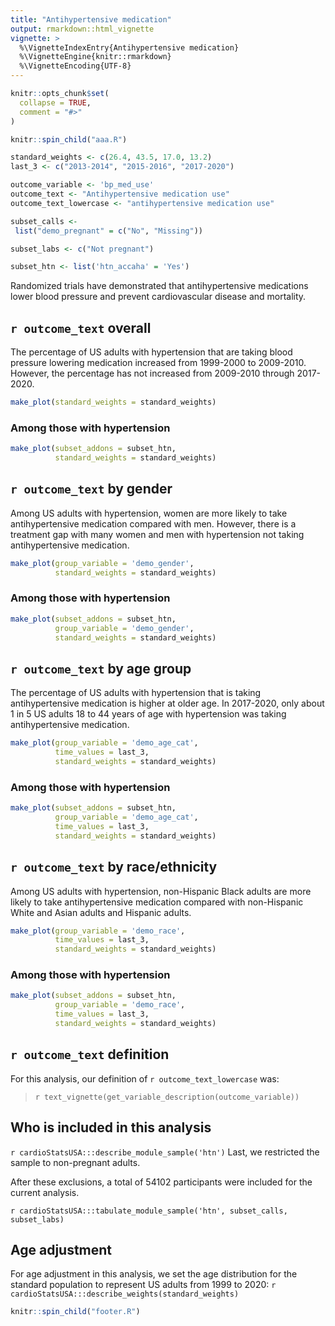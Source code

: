 ```yaml
---
title: "Antihypertensive medication"
output: rmarkdown::html_vignette
vignette: >
  %\VignetteIndexEntry{Antihypertensive medication}
  %\VignetteEngine{knitr::rmarkdown}
  %\VignetteEncoding{UTF-8}
---
```


```r
knitr::opts_chunk$set(
  collapse = TRUE,
  comment = "#>"
)
```


```r

knitr::spin_child("aaa.R")

```


```r

standard_weights <- c(26.4, 43.5, 17.0, 13.2)
last_3 <- c("2013-2014", "2015-2016", "2017-2020")

outcome_variable <- 'bp_med_use'
outcome_text <- "Antihypertensive medication use"
outcome_text_lowercase <- "antihypertensive medication use"

subset_calls <- 
 list("demo_pregnant" = c("No", "Missing"))

subset_labs <- c("Not pregnant")

subset_htn <- list('htn_accaha' = 'Yes')

```

Randomized trials have demonstrated that antihypertensive medications lower blood pressure and prevent cardiovascular disease and mortality.

## `r outcome_text` overall

The percentage of US adults with hypertension that are taking blood pressure lowering medication increased from 1999-2000 to 2009-2010.  However, the percentage has not increased from 2009-2010 through 2017-2020. 

```r
make_plot(standard_weights = standard_weights)
```

### Among those with hypertension

```r
make_plot(subset_addons = subset_htn,
          standard_weights = standard_weights)
```

## `r outcome_text` by gender

Among US adults with hypertension, women are more likely to take antihypertensive medication compared with men.  However, there is a treatment gap with many women and men with hypertension not taking antihypertensive medication.

```r
make_plot(group_variable = 'demo_gender',
          standard_weights = standard_weights)
```

### Among those with hypertension

```r
make_plot(subset_addons = subset_htn,
          group_variable = 'demo_gender',
          standard_weights = standard_weights)
```

## `r outcome_text` by age group

The percentage of US adults with hypertension that is taking antihypertensive medication is higher at older age.  In 2017-2020, only about 1 in 5 US adults 18 to 44 years of age with hypertension was taking antihypertensive medication.

```r
make_plot(group_variable = 'demo_age_cat',
          time_values = last_3,
          standard_weights = standard_weights)
```

### Among those with hypertension

```r
make_plot(subset_addons = subset_htn,
          group_variable = 'demo_age_cat',
          time_values = last_3,
          standard_weights = standard_weights)
```

## `r outcome_text` by race/ethnicity

Among US adults with hypertension, non-Hispanic Black adults are more likely to take antihypertensive medication compared with non-Hispanic White and Asian adults and Hispanic adults. 
```r
make_plot(group_variable = 'demo_race',
          time_values = last_3,
          standard_weights = standard_weights)
```

### Among those with hypertension

```r
make_plot(subset_addons = subset_htn,
          group_variable = 'demo_race',
          time_values = last_3,
          standard_weights = standard_weights)
```

## `r outcome_text` definition

For this analysis, our definition of `r outcome_text_lowercase` was:

> `r text_vignette(get_variable_description(outcome_variable))`

## Who is included in this analysis

`r cardioStatsUSA:::describe_module_sample('htn')` Last, we restricted the sample to non-pregnant adults.

After these exclusions, a total of 54102 participants were included for the current analysis.

`r cardioStatsUSA:::tabulate_module_sample('htn', subset_calls, subset_labs)`

## Age adjustment

For age adjustment in this analysis, we set the age distribution for the standard population to represent US adults from 1999 to 2020: `r cardioStatsUSA:::describe_weights(standard_weights)`

```r
knitr::spin_child("footer.R")
```

